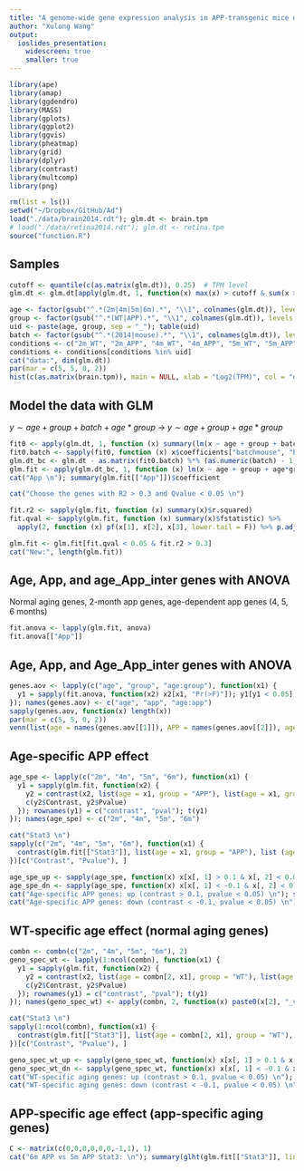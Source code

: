 ```yaml
---
title: "A genome-wide gene expression analysis in APP-transgenic mice during development"
author: "Xulong Wang"
output: 
  ioslides_presentation:
    widescreen: true
    smaller: true
---
```


```r
library(ape)
library(amap)
library(ggdendro)
library(MASS)
library(gplots)
library(ggplot2)
library(ggvis)
library(pheatmap)
library(grid)
library(dplyr)
library(contrast)
library(multcomp)
library(png)

rm(list = ls())
setwd("~/Dropbox/GitHub/Ad")
load("./data/brain2014.rdt"); glm.dt <- brain.tpm
# load("./data/retina2014.rdt"); glm.dt <- retina.tpm
source("function.R")
```

## Samples

```r
cutoff <- quantile(c(as.matrix(glm.dt)), 0.25)  # TPM level
glm.dt <- glm.dt[apply(glm.dt, 1, function(x) max(x) > cutoff & sum(x > 0) > round(ncol(glm.dt) / 10)), ]

age <- factor(gsub("^.*(2m|4m|5m|6m).*", "\\1", colnames(glm.dt)), levels = c("2m", "4m", "5m", "6m"))
group <- factor(gsub("^.*(WT|APP).*", "\\1", colnames(glm.dt)), levels = c("WT", "APP"))
uid <- paste(age, group, sep = "_"); table(uid)
batch <- factor(gsub("^.*(2014|mouse).*", "\\1", colnames(glm.dt)), levels = c("2014", "mouse"))
conditions <- c("2m_WT", "2m_APP", "4m_WT", "4m_APP", "5m_WT", "5m_APP", "6m_WT", "6m_APP")
conditions <- conditions[conditions %in% uid]
cat("data:", dim(glm.dt))
par(mar = c(5, 5, 0, 2))
hist(c(as.matrix(brain.tpm)), main = NULL, xlab = "Log2(TPM)", col = "dodgerblue3", border = "white")
```

## Model the data with GLM

$y \sim age + group + batch + age * group$ -> $y \sim age + group + age * group$

```r
fit0 <- apply(glm.dt, 1, function (x) summary(lm(x ~ age + group + batch + age*group)))
fit0.batch <- sapply(fit0, function (x) x$coefficients["batchmouse", "Estimate"])
glm.dt_bc <- glm.dt - as.matrix(fit0.batch) %*% (as.numeric(batch) - 1)
glm.fit <- apply(glm.dt_bc, 1, function (x) lm(x ~ age + group + age*group))
cat("App \n"); summary(glm.fit[["App"]])$coefficient

cat("Choose the genes with R2 > 0.3 and Qvalue < 0.05 \n")

fit.r2 <- sapply(glm.fit, function (x) summary(x)$r.squared)
fit.qval <- sapply(glm.fit, function (x) summary(x)$fstatistic) %>% 
  apply(2, function (x) pf(x[1], x[2], x[3], lower.tail = F)) %>% p.adjust(method = "fdr")

glm.fit <- glm.fit[fit.qval < 0.05 & fit.r2 > 0.3]
cat("New:", length(glm.fit))
```

## Age, App, and age_App_inter genes with ANOVA

Normal aging genes, 2-month app genes, age-dependent app genes (4, 5, 6 months)

```r
fit.anova <- lapply(glm.fit, anova)
fit.anova[["App"]]
```

## Age, App, and Age_App_inter genes with ANOVA

```r
genes.aov <- lapply(c("age", "group", "age:group"), function(x1) {
  y1 = sapply(fit.anova, function(x2) x2[x1, "Pr(>F)"]); y1[y1 < 0.05]
}); names(genes.aov) <- c("age", "app", "age:app")
sapply(genes.aov, function(x) length(x))
par(mar = c(5, 5, 0, 2))
venn(list(age = names(genes.aov[[1]]), APP = names(genes.aov[[2]]), age_int_app = names(genes.aov[[3]])))
```

## Age-specific APP effect

```r
age_spe <- lapply(c("2m", "4m", "5m", "6m"), function(x1) {
  y1 = sapply(glm.fit, function(x2) {
    y2 = contrast(x2, list(age = x1, group = "APP"), list(age = x1, group = "WT"))
    c(y2$Contrast, y2$Pvalue)
  }); rownames(y1) = c("contrast", "pval"); t(y1)
}); names(age_spe) <- c("2m", "4m", "5m", "6m")

cat("Stat3 \n")
sapply(c("2m", "4m", "5m", "6m"), function(x1) {
  contrast(glm.fit[["Stat3"]], list(age = x1, group = "APP"), list (age = x1, group = "WT"))  
})[c("Contrast", "Pvalue"), ]

age_spe_up <- sapply(age_spe, function(x) x[x[, 1] > 0.1 & x[, 2] < 0.05, ])
age_spe_dn <- sapply(age_spe, function(x) x[x[, 1] < -0.1 & x[, 2] < 0.05, ])
cat("Age-specific APP genes: up (contrast > 0.1, pvalue < 0.05) \n"); sapply(age_spe_up, function(x) nrow(x)) 
cat("Age-specific APP genes: down (contrast < -0.1, pvalue < 0.05) \n"); sapply(age_spe_dn, function(x) nrow(x))
```

## WT-specific age effect (normal aging genes)

```r
combn <- combn(c("2m", "4m", "5m", "6m"), 2)
geno_spec_wt <- lapply(1:ncol(combn), function(x1) {
  y1 = sapply(glm.fit, function(x2) {
    y2 = contrast(x2, list(age = combn[2, x1], group = "WT"), list(age = combn[1, x1], group = "WT")) 
    c(y2$Contrast, y2$Pvalue)
  }); rownames(y1) = c("contrast", "pval"); t(y1)
}); names(geno_spec_wt) <- apply(combn, 2, function(x) paste0(x[2], "_vs_", x[1])) 

cat("Stat3 \n")
sapply(1:ncol(combn), function(x1) {
  contrast(glm.fit[["Stat3"]], list(age = combn[2, x1], group = "WT"), list(age = combn[1, x1], group = "WT")) 
})[c("Contrast", "Pvalue"), ]

geno_spec_wt_up <- sapply(geno_spec_wt, function(x) x[x[, 1] > 0.1 & x[, 2] < 0.05, ])
geno_spec_wt_dn <- sapply(geno_spec_wt, function(x) x[x[, 1] < -0.1 & x[, 2] < 0.05, ])
cat("WT-specific aging genes: up (contrast > 0.1, pvalue < 0.05) \n"); sapply(geno_spec_wt_up, function(x) nrow(x)) 
cat("WT-specific aging genes: down (contrast < -0.1, pvalue < 0.05) \n"); sapply(geno_spec_wt_dn, function(x) nrow(x))
```

## APP-specific age effect (app-specific aging genes)
```r
C <- matrix(c(0,0,0,0,0,0,-1,1), 1) 
cat("6m APP vs 5m APP Stat3: \n"); summary(glht(glm.fit[["Stat3"]], linfct = C))
```
